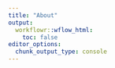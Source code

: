 ```yaml
---
title: "About"
output:
  workflowr::wflow_html:
    toc: false
editor_options:
  chunk_output_type: console
---
```




